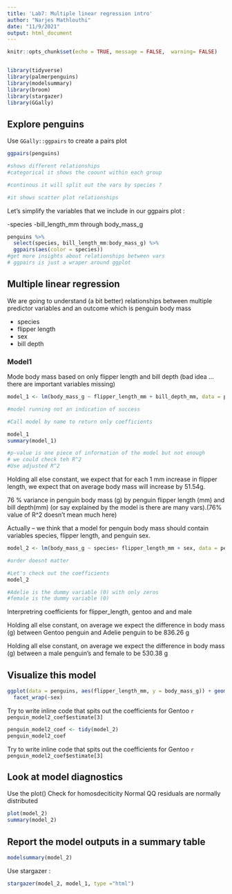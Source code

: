 ```yaml
---
title: 'Lab7: Multiple linear regression intro'
author: "Narjes Mathlouthi"
date: "11/9/2021"
output: html_document
---
```


```r
knitr::opts_chunk$set(echo = TRUE, message = FALSE,  warning= FALSE)


library(tidyverse)
library(palmerpenguins)
library(modelsummary)
library(broom)
library(stargazer)
library(GGally)

```


## Explore penguins

Use `GGally::ggpairs` to create a pairs plot

```r
ggpairs(penguins)

#shows different relationships
#categorical it shows the coount within each group

#continous it will split out the vars by species ?

#it shows scatter plot relationships
```


Let's simplify the variables that we include in our ggpairs plot :

-species
-bill_length_mm through body_mass_g


```r
penguins %>% 
  select(species, bill_length_mm:body_mass_g) %>% 
  ggpairs(aes(color = species))
#get more insights about relationships between vars
# ggpairs is just a wraper around ggplot

```


## Multiple linear regression

We are going to understand (a bit better) relationships between multiple predictor variables and an outcome which is penguin body mass  

- species
- flipper length
- sex
- bill depth

### Model1

Mode body mass based on only flipper length and bill depth
(bad idea ...there are important variables missing)

```r
model_1 <- lm(body_mass_g ~ flipper_length_mm + bill_depth_mm, data = penguins)

#model running not an indication of success

#Call model by name to return only coefficients

model_1
summary(model_1)

#p-value is one piece of information of the model but not enough
# we could check teh R^2
#Use adjusted R^2 
```

Holding all else constant, we expect that for each 1 mm increase in flipper length, we expect that on average  body mass will increase by 51.54g.

76 % variance in penguin body mass (g) by penguin flipper length (mm) and bill depth(mm) (or say explained by the model is there are many vars).(76% value of R^2 doesn't mean much here)

Actually -- we think that a model for penguin body mass should contain variables species, flipper length, and penguin sex.




```r
model_2 <- lm(body_mass_g ~ species+ flipper_length_mm + sex, data = penguins)

#order doesnt matter

#Let's check out the coefficients
model_2

#Adelie is the dummy variable (0) with only zeros
#female is the dummy variable (0)
```
Interpretring coefficients for flipper_length, gentoo and and male

Holding all else constant, on average we expect  the difference in body mass (g) between Gentoo penguin  and Adelie penguin to be 836.26 g 

Holding all else constant, on average we expect the difference in body mass (g) between a male penguin's  and female to be 530.38 g 


## Visualize this model

```r
ggplot(data = penguins, aes(flipper_length_mm, y = body_mass_g)) + geom_point(aes(color = species)) +
  facet_wrap(~sex)
```
Try to write inline code that spits out the coefficients for Gentoo
`r penguin_model2_coef$estimate[3]`

```r
penguin_model2_coef <- tidy(model_2)
penguin_model2_coef 
```
Try to write inline code that spits out the coefficients for Gentoo
`r penguin_model2_coef$estimate[3]`

## Look at model diagnostics
Use the plot()
Check for homosdeciticity
Normal QQ residuals are normally distributed



```r
plot(model_2)
summary(model_2)
```

## Report the model outputs in a summary table

```r
modelsummary(model_2)
```
Use stargazer :

```r
stargazer(model_2, model_1, type ="html")

```

